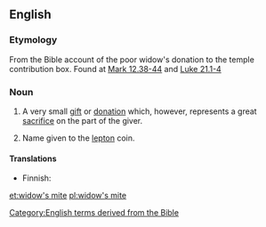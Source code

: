 ==English==

===Etymology===
From the Bible account of the poor widow's donation to the temple contribution box. Found at [http://en.wikisource.org/wiki/Bible_%28World_English%29/Mark#Chapter_12 Mark 12.38-44] and [http://en.wikisource.org/wiki/Bible_%28World_English%29/Luke#Chapter_21 Luke 21.1-4]

===Noun===
{{en-noun}}

# A very small [[gift]] or [[donation]] which, however, represents a great [[sacrifice]] on the part of the giver.
# {{label|en|numismatics}} Name given to the [[lepton]] coin.

====Translations====
{{trans-top|small donation}}
* Finnish: {{t|fi|[[lesken]] [[ropo]]}}
{{trans-mid}}
{{trans-bottom}}

{{trans-see|numismatics: lepton|lepton}}

[[Category:English terms derived from the Bible]]

[[et:widow's mite]]
[[pl:widow's mite]]
